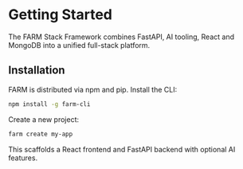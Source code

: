 # Getting Started

The FARM Stack Framework combines FastAPI, AI tooling, React and MongoDB into a unified full-stack platform.

## Installation

FARM is distributed via npm and pip. Install the CLI:

```bash
npm install -g farm-cli
```

Create a new project:

```bash
farm create my-app
```

This scaffolds a React frontend and FastAPI backend with optional AI features.
